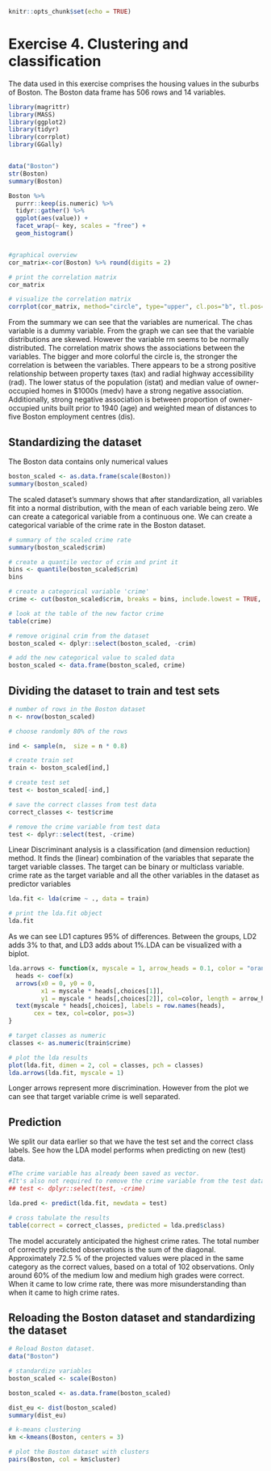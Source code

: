 

```r
knitr::opts_chunk$set(echo = TRUE)
```

# **Exercise 4. Clustering and classification**

The data used in this exercise comprises the housing values in the suburbs of Boston. The Boston data frame has 506 rows and 14 variables. 

```r
library(magrittr)
library(MASS)
library(ggplot2)
library(tidyr)
library(corrplot)
library(GGally)


data("Boston")
str(Boston)
summary(Boston)

Boston %>%
  purrr::keep(is.numeric) %>% 
  tidyr::gather() %>% 
  ggplot(aes(value)) +
  facet_wrap(~ key, scales = "free") +
  geom_histogram()


#graphical overview
cor_matrix<-cor(Boston) %>% round(digits = 2)

# print the correlation matrix
cor_matrix

# visualize the correlation matrix
corrplot(cor_matrix, method="circle", type="upper", cl.pos="b", tl.pos="d", tl.cex = 0.6)
```

From the summary we can see that the variables are numerical. The chas variable is a dummy variable. From the graph we can see that the variable distributions are skewed. However the variable rm seems to be normally distributed. The correlation matrix shows the associations between the variables. The bigger and more colorful the circle is, the stronger the correlation is between the variables. There appears to be a strong positive relationship between property taxes (tax) and radial highway accessibility (rad). The lower status of the population (istat) and median value of owner-occupied homes in $1000s (medv) have a strong negative association. Additionally, strong negative association is between proportion of owner-occupied units built prior to 1940 (age) and weighted mean of distances to five Boston employment centres (dis).

## Standardizing the dataset

The Boston data contains only numerical values


```r
boston_scaled <- as.data.frame(scale(Boston))
summary(boston_scaled)
```


The scaled dataset's summary shows that after standardization, all variables fit into a normal distribution, with the mean of each variable being zero. We can create a categorical variable from a continuous one. We can create a categorical variable of the crime rate in the Boston dataset. 


```r
# summary of the scaled crime rate
summary(boston_scaled$crim)

# create a quantile vector of crim and print it
bins <- quantile(boston_scaled$crim)
bins

# create a categorical variable 'crime'
crime <- cut(boston_scaled$crim, breaks = bins, include.lowest = TRUE, labels = c("low", "med_low", "med_high", "high"))

# look at the table of the new factor crime
table(crime)

# remove original crim from the dataset
boston_scaled <- dplyr::select(boston_scaled, -crim)

# add the new categorical value to scaled data
boston_scaled <- data.frame(boston_scaled, crime)
```

## Dividing the dataset to train and test sets


```r

# number of rows in the Boston dataset 
n <- nrow(boston_scaled)

# choose randomly 80% of the rows

ind <- sample(n,  size = n * 0.8)

# create train set
train <- boston_scaled[ind,]

# create test set 
test <- boston_scaled[-ind,]

# save the correct classes from test data
correct_classes <- test$crime

# remove the crime variable from test data
test <- dplyr::select(test, -crime)
```

Linear Discriminant analysis is a classification (and dimension reduction) method. It finds the (linear) combination of the variables that separate the target variable classes. The target can be binary or multiclass variable. crime rate as the target variable and all the other variables in the dataset as predictor variables

```r
lda.fit <- lda(crime ~ ., data = train)

# print the lda.fit object
lda.fit
```
As we can see LD1 captures 95% of differences. Between the groups, LD2 adds 3% to that, and LD3 adds about 1%.LDA can be visualized with a biplot.

```r
lda.arrows <- function(x, myscale = 1, arrow_heads = 0.1, color = "orange", tex = 0.75, choices = c(1,2)){
  heads <- coef(x)
  arrows(x0 = 0, y0 = 0, 
         x1 = myscale * heads[,choices[1]], 
         y1 = myscale * heads[,choices[2]], col=color, length = arrow_heads)
  text(myscale * heads[,choices], labels = row.names(heads), 
       cex = tex, col=color, pos=3)
}

# target classes as numeric
classes <- as.numeric(train$crime)

# plot the lda results
plot(lda.fit, dimen = 2, col = classes, pch = classes)
lda.arrows(lda.fit, myscale = 1)
```

Longer arrows represent more discrimination. However from the plot we can see that  target variable crime is well separated.

## Prediction

We split our data earlier so that we have the test set and the correct class labels. See how the LDA model performs when predicting on new (test) data.

```r
#The crime variable has already been saved as vector.
#It's also not required to remove the crime variable from the test data. 
## test <- dplyr::select(test, -crime)

lda.pred <- predict(lda.fit, newdata = test)

# cross tabulate the results
table(correct = correct_classes, predicted = lda.pred$class)


```

The model accurately anticipated the highest crime rates. The total number of correctly predicted observations is the sum of the diagonal. Approximately 72.5 % of the projected values were placed in the same category as the correct values, based on a total of 102 observations. Only around 60% of the medium low and medium high grades were correct. When it came to low crime rate, there was more misunderstanding than when it came to high crime rates. 


## Reloading the Boston dataset and standardizing the dataset

```r
# Reload Boston dataset.
data("Boston")

# standardize variables
boston_scaled <- scale(Boston)

boston_scaled <- as.data.frame(boston_scaled)

dist_eu <- dist(boston_scaled)
summary(dist_eu)
```


```r

# k-means clustering
km <-kmeans(Boston, centers = 3)

# plot the Boston dataset with clusters
pairs(Boston, col = km$cluster)
```


```r
```

